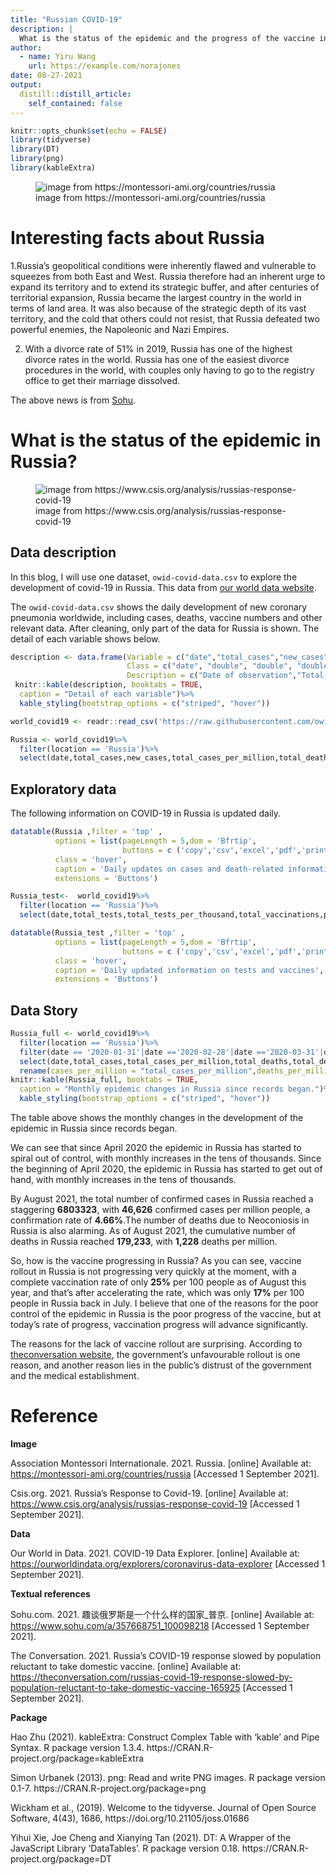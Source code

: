 ```yaml
---
title: "Russian COVID-19"
description: |
  What is the status of the epidemic and the progress of the vaccine in Russia, as the world struggles with the development of New Coronary Pneumonia?
author:
  - name: Yiru Wang 
    url: https://example.com/norajones
date: 08-27-2021
output:
  distill::distill_article:
    self_contained: false
---
```


```r
knitr::opts_chunk$set(echo = FALSE)
library(tidyverse)
library(DT)
library(png)
library(kableExtra)
```

![image from https://montessori-ami.org/countries/russia](https://raw.githubusercontent.com/wyrbbd/image/main/russia.png)

# Interesting facts about Russia

1.Russia's geopolitical conditions were inherently flawed and vulnerable to squeezes from both East and West. Russia therefore had an inherent urge to expand its territory and to extend its strategic buffer, and after centuries of territorial expansion, Russia became the largest country in the world in terms of land area. It was also because of the strategic depth of its vast territory, and the cold that others could not resist, that Russia defeated two powerful enemies, the Napoleonic and Nazi Empires.

2. With a divorce rate of 51% in 2019, Russia has one of the highest divorce rates in the world. Russia has one of the easiest divorce procedures in the world, with couples only having to go to the registry office to get their marriage dissolved.

The above news is from [Sohu](https://www.sohu.com/a/357668751_100098218).

# What is the status of the epidemic in Russia?

![image from https://www.csis.org/analysis/russias-response-covid-19](https://raw.githubusercontent.com/wyrbbd/image/main/Russia.png)

## Data description

In this blog, I will use one dataset, `owid-covid-data.csv` to explore the development of covid-19 in Russia. This data from [our world data website](https://ourworldindata.org/explorers/coronavirus-data-explorer).

The `owid-covid-data.csv` shows the daily development of new coronary pneumonia worldwide, including cases, deaths, vaccine numbers and other relevant data. After cleaning, only part of the data for Russia is shown. The detail of each variable shows below.

```r
description <- data.frame(Variable = c("date","total_cases","new_cases","total_cases_per_million","total_deaths","new_deaths","total_tests","total_tests_per_thousand","total_vaccinations","people_fully_vaccinated"),
                          Class = c("date", "double", "double", "double","double","double","double","double","double","double"),
                          Description = c("Date of observation","Total confirmed cases of COVID-19","New confirmed cases of COVID-19","Total confirmed cases of COVID-19 per 1,000,000 people","Total deaths attributed to COVID-19","	New deaths attributed to COVID-19","Total tests for COVID-19","Total tests for COVID-19 per 1,000 people","	Total number of COVID-19 vaccination doses administered","Total number of people who received all doses prescribed by the vaccination protocol"))
 knitr::kable(description, booktabs = TRUE,
  caption = "Detail of each variable")%>% 
  kable_styling(bootstrap_options = c("striped", "hover"))
```


```r
world_covid19 <- readr::read_csv('https://raw.githubusercontent.com/owid/covid-19-data/master/public/data/owid-covid-data.csv')
```

```r
Russia <- world_covid19%>%
  filter(location == 'Russia')%>%
  select(date,total_cases,new_cases,total_cases_per_million,total_deaths,new_deaths)
```

## Exploratory data

The following information on COVID-19 in Russia is updated daily.

```r
datatable(Russia ,filter = 'top' ,
          options = list(pageLength = 5,dom = 'Bfrtip',
                         buttons = c ('copy','csv','excel','pdf','print')),
          class = 'hover',
          caption = 'Daily updates on cases and death-related information',
          extensions = 'Buttons')

```

```r
Russia_test<-  world_covid19%>%
  filter(location == 'Russia')%>%
  select(date,total_tests,total_tests_per_thousand,total_vaccinations,people_fully_vaccinated)

```

```r
datatable(Russia_test ,filter = 'top' ,
          options = list(pageLength = 5,dom = 'Bfrtip',
                         buttons = c ('copy','csv','excel','pdf','print')),
          class = 'hover',
          caption = 'Daily updated information on tests and vaccines',
          extensions = 'Buttons')

```

## Data Story

```r
Russia_full <- world_covid19%>%
  filter(location == 'Russia')%>%
  filter(date == '2020-01-31'|date =='2020-02-28'|date =='2020-03-31'|date =='2020-04-30'|date =='2020-05-31'|date =='2020-06-30'|date =='2020-07-31'|date =='2020-08-31'|date =='2020-09-30'|date =='2020-10-31'|date =='2020-11-30'|date =='2020-12-31'|date =='2021-01-31'|date =='2021-02-28'|date =='2021-03-31'|date =='2021-04-30'|date =='2021-05-31'|date =='2021-06-30'|date =='2021-07-31'|date =='2021-08-31')%>%
  select(date,total_cases,total_cases_per_million,total_deaths,total_deaths_per_million,people_fully_vaccinated_per_hundred)%>%
  rename(cases_per_million = "total_cases_per_million",deaths_per_million="total_deaths_per_million",fully_vaccinated_per_hundred = "people_fully_vaccinated_per_hundred")
knitr::kable(Russia_full, booktabs = TRUE,
  caption = "Monthly epidemic changes in Russia since records began.")%>% 
  kable_styling(bootstrap_options = c("striped", "hover"))
```

The table above shows the monthly changes in the development of the epidemic in Russia since records began. 

We can see that since April 2020 the epidemic in Russia has started to spiral out of control, with monthly increases in the tens of thousands. Since the beginning of April 2020, the epidemic in Russia has started to get out of hand, with monthly increases in the tens of thousands. 

By August 2021, the total number of confirmed cases in Russia reached a staggering **6803323**, with **46,626** confirmed cases per million people, a confirmation rate of **4.66%**.The number of deaths due to Neoconiosis in Russia is also alarming. As of August 2021, the cumulative number of deaths in Russia reached **179,233**, with **1,228** deaths per million.

So, how is the vaccine progressing in Russia? As you can see, vaccine rollout in Russia is not progressing very quickly at the moment, with a complete vaccination rate of only **25%** per 100 people as of August this year, and that's after accelerating the rate, which was only **17%** per 100 people in Russia back in July. I believe that one of the reasons for the poor control of the epidemic in Russia is the poor progress of the vaccine, but at today's rate of progress, vaccination progress will advance significantly.

The reasons for the lack of vaccine rollout are surprising. According to [theconversation website](https://theconversation.com/russias-covid-19-response-slowed-by-population-reluctant-to-take-domestic-vaccine-165925), the government's unfavourable rollout is one reason, and another reason lies in the public's distrust of the government and the medical establishment.

# Reference

**Image**

Association Montessori Internationale. 2021. Russia. [online] Available at: <https://montessori-ami.org/countries/russia> [Accessed 1 September 2021].

Csis.org. 2021. Russia’s Response to Covid-19. [online] Available at: <https://www.csis.org/analysis/russias-response-covid-19> [Accessed 1 September 2021].

**Data**

Our World in Data. 2021. COVID-19 Data Explorer. [online] Available at: <https://ourworldindata.org/explorers/coronavirus-data-explorer> [Accessed 1 September 2021].

**Textual references**

Sohu.com. 2021. 趣谈俄罗斯是一个什么样的国家_普京. [online] Available at: <https://www.sohu.com/a/357668751_100098218> [Accessed 1 September 2021].

The Conversation. 2021. Russia's COVID-19 response slowed by population reluctant to take domestic vaccine. [online] Available at: <https://theconversation.com/russias-covid-19-response-slowed-by-population-reluctant-to-take-domestic-vaccine-165925> [Accessed 1 September 2021].

**Package**

Hao Zhu (2021). kableExtra: Construct Complex Table with 'kable' and
  Pipe Syntax. R package version 1.3.4.
  https://CRAN.R-project.org/package=kableExtra

Simon Urbanek (2013). png: Read and write PNG images. R package
  version 0.1-7. https://CRAN.R-project.org/package=png

Wickham et al., (2019). Welcome to the tidyverse. Journal of Open
  Source Software, 4(43), 1686, https://doi.org/10.21105/joss.01686

Yihui Xie, Joe Cheng and Xianying Tan (2021). DT: A Wrapper of the
  JavaScript Library 'DataTables'. R package version 0.18.
  https://CRAN.R-project.org/package=DT